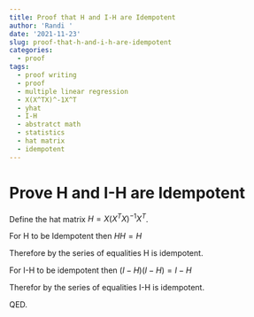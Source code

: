 ```yaml
---
title: Proof that H and I-H are Idempotent
author: 'Randi '
date: '2021-11-23'
slug: proof-that-h-and-i-h-are-idempotent
categories:
  - proof
tags:
  - proof writing
  - proof
  - multiple linear regression
  - X(X^TX)^-1X^T
  - yhat
  - I-H
  - abstratct math
  - statistics
  - hat matrix
  - idempotent
---
```


# Prove H and I-H are Idempotent 

Define the hat matrix $H=X(X^TX)^{-1}X^T$. 

For H to be Idempotent then $HH=H$

\begin{equation}\label{HH=H}
\begin{split}
HH & =[X(X^TX)^{-1}X^T][X(X^TX)^{-1}X^T]\\
& = X(X^TX)^{-1}X^TX(X^TX)^{-1}X^T\quad\quad(X^TX)^{-1}X^TX=1\\
& = X(X^TX)^{-1}X^T\\
& = H
\end{split}
\end{equation}

Therefore by the series of equalities H is idempotent. 

For I-H to be idempotent then $(I-H)(I-H)=I-H$

\begin{equation}\label{I-H}
\begin{split}
(I-H)(I-H) & =II-HI-IH+HH\quad\quad II=I, HI=IH=H, HH=H\\
& = I-H-H+H\\
& = I-H
\end{split}
\end{equation}

Therefor by the series of equalities I-H is idempotent. 

QED. 

